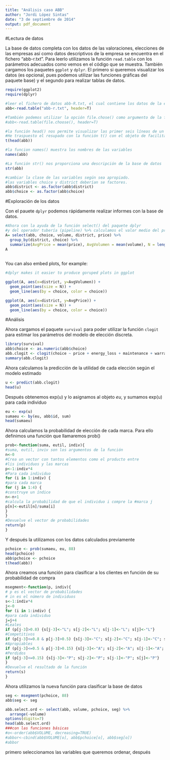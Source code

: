 ```yaml
---
title: "Análisis caso ABB"
author: "Jordi López Sintas"
date: "3 de septiembre de 2014"
output: pdf_document
---
```


#Lectura de datos

La base de datos completa con los datos de las valoraciones, elecciones de las empresas así como datos descriptivos de la empresa se encuentra en el fichero "abb-r.txt". Para leerlo utilizamos la función `read.table` con los parámetros adecuados como vemos en el código que se muestra. También cargamos los paquetes `ggplot` y `dplyr`. El primero si queremos visualizar los datos (es opcional, pues podemos utilizar las funciones gráficas del paquete base) y el segundo para realizar tablas de datos.


```r
require(ggplot2)
require(dplyr)

#leer el fichero de datos abb-R.txt, el cual contiene los datos de la elección de las empresas eléctricas y la descripción de su volumen de compras así cómo su distrito.
abb<-read.table("abb-r.txt", header=T)

#También podemos utilizar la opción file.chose() como argumento de la función read.table. #Este argumentos nos permite escoger un fichero de datos guardado en el ordenador local)
#abb<-read.table(file.choose(), header=T)

#la función head() nos permite visualizar las primer seis líneas de un objeto de datos.
#He traspuesto el resupado con la función t() con el objeto de facilitar la lectura. Así las líneas representan las variables y las columnas los valors para las 6 primeras observaciones.
t(head(abb))   

#la funcion names() muestra los nombres de las variables 
names(abb) 

#La función str() nos proporciona una descripción de la base de datos
str(abb)

#cambiar la clase de las variables según sea apropiado.
#las variables choice y district deberían se factores.
abb$district <- as.factor(abb$district)
abb$choice <- as.factor(abb$choice)
```

#Exploración de los datos

Con el pauete `dplyr` podemos rápidamente realizar informes con la base de datos.

```r
#Ahora con la ayuda de la función select() del paquete dplyr 
#y del operador tubería (pipeline) %>% calculamos el valor medio del precio y volumen
A= select(abb, choice, volume, district, price) %>%
  group_by(district, choice) %>%
  summarize(AvgPrice = mean(price), AvgVolumen = mean(volume), N = length(price))
A
              
```

You can also embed plots, for example:

```r

#dplyr makes it easier to produce goruped plots in ggplot

ggplot(A, aes(x=district, y=AvgVolumen)) +
  geom_point(aes(size = N)) +
  geom_line(aes(by = choice, color = choice))  

ggplot(A, aes(x=district, y=AvgPrice)) +
  geom_point(aes(size = N)) +
  geom_line(aes(by = choice, color = choice))  

```

#Análisis

Ahora cargamos el paquete `survival` para poder utilizar la función `clogit` para estimar los parámetros del modelo de elección discreta.


```r
library(survival)
abb$choice <- as.numeric(abb$choice)
abb.clogit <- clogit(choice ~ price + energy_loss + maintenance + warranty + spare_parts + ease_install + problem_solving + quality + DA + DB + DC + strata(id), data = abb)
summary(abb.clogit)
```

Ahora calculamos la predicción de la utilidad de cada elección según el modelo estimado

```r
u <- predict(abb.clogit)
head(u)
```
Después obtenemos exp(u) y lo asignamos al objeto *eu*,  y sumamos exp(u) para cada individuo
```r
eu <- exp(u)
sumaeu <- by(eu, abb$id, sum)
head(sumaeu)
```

Ahora calculamos la probabilidad de elección de cada marca. Para ello definimos una función que llamaremos prob()

```r
prob<-function(suma, eutil, indiv){
#suma, eutil, inviv son los argumentos de la función
n<-0
#Crea un vector con tantos elementos como el producto entre 
#lis individuos y las marcas
p<-1:indiv*4
#Para cada individuo
for (i in 1:indiv) {
#para cada marca
for (j in 1:4) {
#construye un índice
n<-n+1
#calcula la probabilidad de que el individuo i compre la #marca j
p[n]<-eutil[n]/suma[i]
}
}
#Devuelve el vector de probabilidades
return(p)
}
```
Y después la utilizamos con los datos calculados previamente

```r

pchoice <- prob(sumaeu, eu, 88)
head(pchoice)
abb$pchoice <- pchoice
t(head(abb))
```

Ahora creamos una función para clasificar a los clientes en función de su probabilidad de compra

```r
msegment<-function(p, indiv){
# p es el vector de probabilidades
# in es el número de individuos 
s<-1:indiv*4
j<-0
for (i in 1:indiv) {
#para cada individuo
j=j+4
#Leales
if (p[j-3]>0.8) {s[j-3]<-"L"; s[j-2]<-"L"; s[j-1]<-"L"; s[j]<-"L"}
#Competitivos
if (p[j-3]<=0.8 & p[j-3]>0.5) {s[j-3]<-"C"; s[j-2]<-"C"; s[j-1]<-"C"; s[j]<-"C"}
#Apropiables
if (p[j-3]<=0.5 & p[j-3]>0.15) {s[j-3]<-"A"; s[j-2]<-"A"; s[j-1]<-"A"; s[j]<-"A"}
#Perdidos
if (p[j-3]<=0.15) {s[j-3]<-"P"; s[j-2]<-"P"; s[j-1]<-"P"; s[j]<-"P"}
}
#Devuelve el resultado de la función
return(s)
}
```
Ahora utilizamos la nueva función para clasificar  la base de datos
```r
seg <- msegment(pchoice, 88)
abb$seg <- seg

abb.select.ord <- select(abb, volume, pchoice, seg) %>%
  arrange(-volume)
options(digits=7)
head(abb.select.ord)
###con las funciones básicas
#o<-order(abb$VOLUME, decreasing=TRUE) 
#abbor<-cbind(abb$VOLUME[o], abb$pchoice[o], abb$seg[o]) 
#abbor
```
primero seleccionamos las variables que queremos ordenar, después 